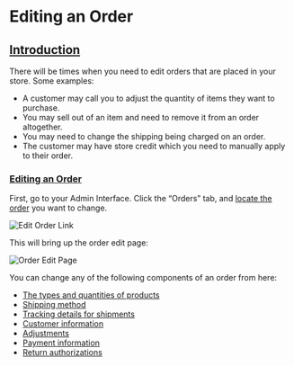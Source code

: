 # Editing an Order

## [Introduction](editing-an-order.md#introduction)

There will be times when you need to edit orders that are placed in your store. Some examples:

* A customer may call you to adjust the quantity of items they want to purchase.
* You may sell out of an item and need to remove it from an order altogether.
* You may need to change the shipping being charged on an order.
* The customer may have store credit which you need to manually apply to their order.

### [Editing an Order](editing-an-order.md#editing-an-order) <a id="editing-an-order"></a>

First, go to your Admin Interface. Click the “Orders” tab, and [locate the order](searching-orders.md) you want to change.

![Edit Order Link](/images//image%20%2860%29.png)

This will bring up the order edit page:

![Order Edit Page](/images//image%20%2859%29.png)

You can change any of the following components of an order from here:

* [The types and quantities of products](manual-order-entry.md#add-products)
* [Shipping method](manual-order-entry.md#shipments)
* [Tracking details for shipments](../shipments/shipping-methods.md#tracking-url)
* [Customer information](manual-order-entry.md#customer-details)
* [Adjustments](manual-order-entry.md#adjustments)
* [Payment information](manual-order-entry.md#payments)
* [Return authorizations](returns.md)

